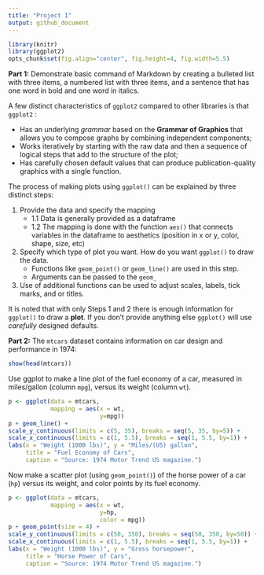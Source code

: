 ```yaml
---
title: "Project 1"
output: github_document
---
```


```r
library(knitr)
library(ggplot2)
opts_chunk$set(fig.align="center", fig.height=4, fig.width=5.5)
```

**Part 1:** Demonstrate basic command of Markdown by creating a bulleted list with three items, a numbered list with three items, and a sentence that has one word in bold and one word in italics.

A few distinct characteristics of `ggplot2` compared to other libraries is that
`ggplot2` :

* Has an underlying *grammar* based on the **Grammar of Graphics** that allows
you to compose graphs by combining independent components;
* Works iteratively by starting with the raw data and then a sequence of logical
steps that add to the structure of the plot; 
* Has carefully chosen default values that can produce publication-quality
graphics with a single function.

The process of making plots using `ggplot()` can be explained by three distinct
steps:

1. Provide the data and specify the mapping
    + 1.1 Data is generally provided as a dataframe
    + 1.2 The mapping is done with the function `aes()` that connects variables
    in the dataframe to aesthetics (position in x or y, color, shape, size, etc)
2. Specify which type of plot you want. How do you want `ggplot()` to draw
the data.
    + Functions like `geom_point()` or `geom_line()` are used in this step.
    + Arguments can be passed to the `geom_`
3. Use of additional functions can be used to adjust scales, labels, tick marks,
and or titles.

It is noted that with only Steps 1 and 2 there is enough information for
`ggplot()` to draw a **plot**. If you don’t provide anything else `ggplot()`
will use *carefully* designed defaults.


**Part 2:** The `mtcars` dataset contains information on car design and performance in 1974:

```r
show(head(mtcars))
```

Use ggplot to make a line plot of the fuel economy of a car, measured in miles/gallon (column `mpg`), versus its weight (column `wt`).

```r
p <- ggplot(data = mtcars, 
            mapping = aes(x = wt, 
                          y=mpg))
p + geom_line() + 
scale_y_continuous(limits = c(5, 35), breaks = seq(5, 35, by=5)) + 
scale_x_continuous(limits = c(1, 5.5), breaks = seq(1, 5.5, by=1)) +
labs(x = "Weight (1000 lbs)", y = "Miles/(US) gallon",
     title = "Fuel Economy of Cars",
     caption = "Source: 1974 Motor Trend US magazine.")

```

Now make a scatter plot (using `geom_point()`) of the horse power of a car (`hp`) versus its weight, and color points by its fuel economy.

```r
p <- ggplot(data = mtcars,
            mapping = aes(x = wt,
                          y=hp,
                          color = mpg))
p + geom_point(size = 4) +
scale_y_continuous(limits = c(50, 350), breaks = seq(50, 350, by=50)) +
scale_x_continuous(limits = c(1, 5.5), breaks = seq(1, 5.5, by=1)) +
labs(x = "Weight (1000 lbs)", y = "Gross horsepower",
     title = "Horse Power of Cars",
     caption = "Source: 1974 Motor Trend US magazine.")
```
